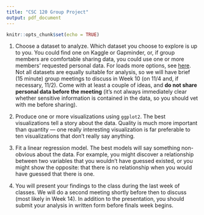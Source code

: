 ```yaml
---
title: "CSC 120 Group Project"
output: pdf_document
---
```


```r
knitr::opts_chunk$set(echo = TRUE)
```

1. Choose a dataset to analyze. Which dataset you choose to explore is up to you. You could find one on Kaggle or Gapminder, or, if group members are comfortable sharing data, you could use one or more members' requested personal data. For loads more options, see [here](https://stat2labs.sites.grinnell.edu/DataResources.html). Not all datasets are equally suitable for analysis, so we will have brief (15 minute) group meetings to discuss in Week 10 (on 11/4 and, if necessary, 11/2). Come with at least a couple of ideas, and **do not share personal data before the meeting** (it's not always immediately clear whether sensitive information is contained in the data, so you should vet with me before sharing). 

1. Produce one or more visualizations using `ggplot2`. The best visualizations tell a story about the data. Quality is much more important than quantity --- one really interesting visualization is far preferable to ten visualizations that don't really say anything. 

1. Fit a linear regression model. The best models will say something non-obvious about the data. For example, you might discover a relationship between two variables that you wouldn't have guessed existed, or you might show the opposite: that there is no relationship when you would have guessed that there is one.

1. You will present your findings to the class during the last week of classes. We will do a second meeting shortly before then to discuss (most likely in Week 14). In addition to the presentation, you should submit your analysis in written form before finals week begins.

